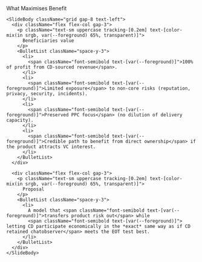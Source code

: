 <div className="flex h-full w-full flex-col">
  <div className="flex flex-1 flex-col gap-10 px-8 py-6 w-full max-w-4xl mx-auto">
    <SlideHeader eyebrow="EOT Test" kicker="What maximises benefit">
      What Maximises Benefit
    </SlideHeader>

    <SlideBody className="grid gap-8 text-left">
      <div className="flex flex-col gap-3">
        <p className="text-sm uppercase tracking-[0.2em] text-[color-mix(in srgb, var(--foreground) 65%, transparent)]">
          Beneficiaries value
        </p>
        <BulletList className="space-y-3">
          <li>
            <span className="font-semibold text-[var(--foreground)]">100% of profit from CD-sourced revenue</span>.
          </li>
          <li>
            <span className="font-semibold text-[var(--foreground)]">Limited exposure</span> to non-core risks (reputation, privacy, security, incidents).
          </li>
          <li>
            <span className="font-semibold text-[var(--foreground)]">Preserved PPC focus</span> (no dilution of delivery capacity).
          </li>
          <li>
            <span className="font-semibold text-[var(--foreground)]">Credible path to benefit from direct ownership</span> if the product attracts VC interest.
          </li>
        </BulletList>
      </div>

      <div className="flex flex-col gap-3">
        <p className="text-sm uppercase tracking-[0.2em] text-[color-mix(in srgb, var(--foreground) 65%, transparent)]">
          Proposal
        </p>
        <BulletList className="space-y-3">
          <li>
            A model that <span className="font-semibold text-[var(--foreground)]">transfers product risk out</span> while
            <span className="font-semibold text-[var(--foreground)]"> letting CD participate economically in the *exact* same way as if CD retained chatobserver</span> meets the EOT test best.
          </li>
        </BulletList>
      </div>
    </SlideBody>
  </div>
</div>
